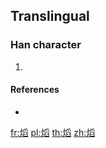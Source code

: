 {{character info/new}}
==Translingual==

===Han character===
{{Han char|rn=86|rad=火|as=10|sn=14|four=|canj=FBHX|ids=⿰火舀}}

# {{defn|Han|sort=火10}}

====References====
* {{Han ref|kx=0680.101|hdz=32223.161|uh=7196|ud=29078}}

[[fr:熖]]
[[pl:熖]]
[[th:熖]]
[[zh:熖]]